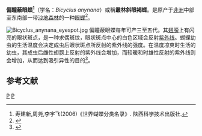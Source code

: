 {{NoteTA
|G1=Butterfly
}}
{{Speciesbox
| taxon = Bicyclus anynana
| binomial_authority = (Butler, 1879)
| image = Bicyclus anynana 20110217 022654 5455M.JPG
| image_caption = 偏瞳蔽眼蝶（雌蝶）
| synonyms =
*''Mycalesis anynana'' <small>Butler, 1879</small>
*''Mycalesis anynana f. vicaria'' <small>Thurau, 1903</small>
*''Mycalesis anynana var. neglecta'' <small>Thurau, 1903</small>
}}
'''偏瞳蔽眼蝶<ref>寿建新,周尧,李宇飞(2006)《世界蝴蝶分类名录》. 陕西科学技术出版社.</ref>'''（学名：''Bicyclus anynana''）或稱'''叢林斜眼褐蝶'''。是原产于[[非洲|非洲]]中部至东南部一带[[沙地森林|沙地森林]]的一种[[眼蝶|眼蝶]]<ref>{{cite news|title=新蝴蝶物种求偶行为受环境影响|url=http://paper.sciencenet.cn/htmlpaper/201111317391967414478.shtm?id=14478|accessdate=2011-01-13|newspaper=科学网|date=2011-01-13|archive-date=2018-10-05|archive-url=https://web.archive.org/web/20181005180417/http://paper.sciencenet.cn/htmlpaper/201111317391967414478.shtm?id=14478|dead-url=no}}</ref>。

[[File:Bicyclus_anynana_eyespot.jpg|thumb]]
偏瞳蔽眼蝶每年可产三至五代。其[[翅膀|翅膀]]上有闪亮的眼状斑点，是一种求偶斑纹，眼状斑点中心的白色区域会反射[[紫外线|紫外线]]。蝴蝶幼虫的生活温度会决定成虫后眼状斑点所反射的紫外线的强度。在温度凉爽时生活的幼虫，其成虫后雌性翅膀上反射的紫外线会增加，而较暖和时雄性反射的紫外线则会增加，从而达到吸引异性的目的<ref>{{cite journal|author=Kathleen L. Prudic|coauthors=Cheonha Jeon, Hui Cao and Antónia Monteiro|title=Developmental Plasticity in Sexual Roles of Butterfly Species Drives Mutual Sexual Ornamentation|journal=Science|date=7 January 2011|volume=331|issue=2013|pages=73-75|doi=10.1126/science.1197114|url=http://www.sciencemag.org/content/331/6013/73.short|accessdate=2011-01-13|archive-date=2014-05-21|archive-url=https://web.archive.org/web/20140521223230/http://www.sciencemag.org/content/331/6013/73.short|dead-url=no}}</ref>。

==参考文献==
{{reflist}}

{{Commons|Bicyclus anynana}}
{{Taxonbar}}
[[Category:蔽眼蝶屬|P]]
[[Category:_1879年描述的昆虫|P]]